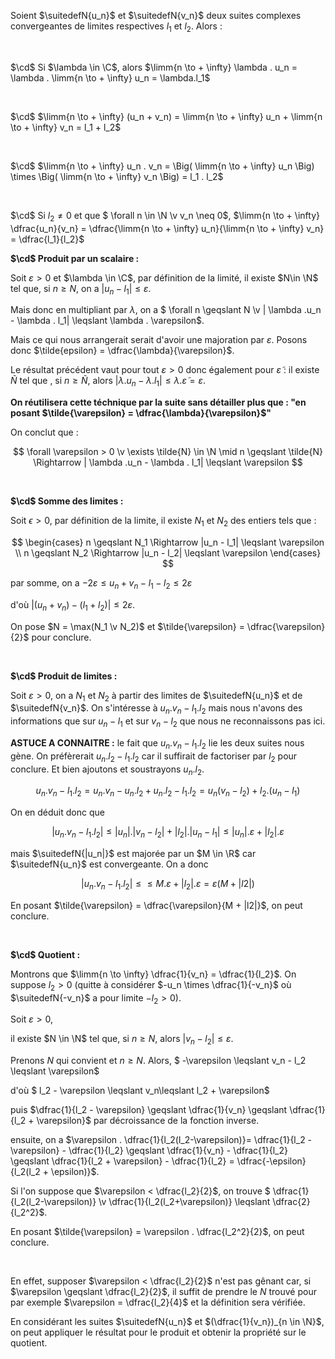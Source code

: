 

<Item type='proposition' titre='opérations et limites'>

Soient $\suitedefN{u_n}$ et $\suitedefN{v_n}$ deux suites complexes convergeantes de limites respectives $l_1$ et $l_2$. Alors :

<br/>

$\cd$ Si $\lambda \in \C$, alors $\limm{n \to + \infty} \lambda . u_n = \lambda . \limm{n \to + \infty} u_n = \lambda.l_1$

<br/>

$\cd$ $\limm{n \to + \infty} (u_n + v_n) = \limm{n \to + \infty} u_n + \limm{n \to + \infty} v_n = l_1 + l_2$

<br/>

$\cd$ $\limm{n \to + \infty} u_n . v_n = \Big( \limm{n \to + \infty} u_n \Big) \times \Big( \limm{n \to + \infty} v_n \Big) = l_1 . l_2$

<br/>

$\cd$ Si $l_2 \neq 0$ et que $ \forall n \in \N \v v_n \neq 0$, $\limm{n \to + \infty} \dfrac{u_n}{v_n} = \dfrac{\limm{n \to + \infty} u_n}{\limm{n \to + \infty} v_n} = \dfrac{l_1}{l_2}$

</Item>

<Hideable type='démonstration' titre=''>

**$\cd$ Produit par un scalaire :** 

Soit $\varepsilon >0$ et  $\lambda \in \C$, par définition de la limité, il existe $N\in \N$ tel que, si $n \geqslant N$, on a $|u_n - l_1| \leqslant \varepsilon$. 

Mais donc en multipliant par $\lambda$, on a $ \forall n \geqslant N \v | \lambda .u_n - \lambda . l_1| \leqslant \lambda . \varepsilon$. 

Mais ce qui nous arrangerait serait d'avoir une majoration par $\varepsilon$. Posons donc $\tilde{epsilon} = \dfrac{\lambda}{\varepsilon}$. 

Le résultat précédent vaut pour tout $\varepsilon >0$ donc également pour $\tilde{\varepsilon}$ : il existe $\tilde{N}$ tel que , si $n \geqslant \tilde{N}$, alors $| \lambda .u_n - \lambda . l_1| \leqslant \lambda . \tilde{\varepsilon} = \varepsilon$. 

**On réutilisera cette téchnique par la suite sans détailler plus que : "en posant $\tilde{\varepsilon} = \dfrac{\lambda}{\varepsilon}$"**

On conclut que : 

$$
\forall \varepsilon > 0 \v \exists \tilde{N} \in \N \mid n \geqslant \tilde{N} \Rightarrow | \lambda .u_n - \lambda . l_1| \leqslant \varepsilon
$$

<br/>


**$\cd$ Somme des limites :** 

Soit $\epsilon >0$, par définition de la limite, il existe $N_1$ et $N_2$ des entiers tels que :

$$
\begin{cases}
    n \geqslant N_1 \Rightarrow |u_n - l_1| \leqslant \varepsilon
    \\
    n \geqslant N_2 \Rightarrow |u_n - l_2| \leqslant \varepsilon
\end{cases}
$$

par somme, on a $- 2\varepsilon \leqslant u_n + v_n - l_1 - l_2 \leqslant 2\varepsilon$ 

d'où $|(u_n + v_n) - (l_1 + l_2)| \leqslant 2 \varepsilon$.

On pose $N = \max(N_1 \v N_2)$ et $\tilde{\varepsilon} = \dfrac{\varepsilon}{2}$ pour conclure.

<br/>


**$\cd$ Produit de limites :** 

Soit $\varepsilon > 0$, on a $N_1$ et $N_2$ à partir des limites de $\suitedefN{u_n}$ et de $\suitedefN{v_n}$. On s'intéresse à $u_n.v_n - l_1.l_2$ mais nous n'avons des informations que sur $u_n - l_1$ et sur $v_n - l_2$ que nous ne reconnaissons pas ici.


__ASTUCE A CONNAITRE :__ le fait que $u_n.v_n - l_1 . l_2$ lie les deux suites nous gène. On préfèrerait $u_n.l_2 - l_1 . l_2$ car il suffirait de factoriser par $l_2$ pour conclure. Et bien ajoutons et soustrayons $u_n.l_2$. 


$$
u_n.v_n - l_1 . l_2 = u_n.v_n - u_n.l_2 + u_n.l_2 - l_1.l_2 = u_n(v_n - l_2) + l_2.(u_n - l_1)
$$ 

On en déduit donc que 

$$
|u_n.v_n - l_1 . l_2 | \leqslant  |u_n|.|v_n - l_2| + |l_2|.|u_n - l_1| \leqslant |u_n|.\varepsilon + |l_2|.\varepsilon
$$ 

mais $\suitedefN{|u_n|}$ est majorée par un $M \in \R$ car $\suitedefN{u_n}$ est convergeante. On a donc 

$$
|u_n.v_n - l_1 . l_2 | \leqslant  \leqslant M.\varepsilon + |l_2|.\varepsilon = \varepsilon (M + |l2|)
$$

En posant $\tilde{\varepsilon} = \dfrac{\varepsilon}{M + |l2|}$, on peut conclure.

<br/>


**$\cd$ Quotient :** 

Montrons que $\limm{n \to \infty} \dfrac{1}{v_n} = \dfrac{1}{l_2}$. On suppose $l_2 > 0$ (quitte à considérer $-u_n \times \dfrac{1}{-v_n}$ où $\suitedefN{-v_n}$ a pour limite $-l_2 > 0$).

 Soit $\varepsilon > 0$, 
 
 il existe $N \in \N$ tel que, si $n \geqslant N$, alors $|v_n - l_2| \leqslant \varepsilon$. 
 
 Prenons $N$ qui convient et $n \geqslant N$. Alors, $ -\varepsilon \leqslant  v_n - l_2 \leqslant \varepsilon$ 
 
 d'où  $ l_2 - \varepsilon \leqslant  v_n\leqslant l_2 + \varepsilon$ 
 
 puis $\dfrac{1}{l_2 - \varepsilon} \geqslant \dfrac{1}{v_n} \geqslant \dfrac{1}{l_2 + \varepsilon}$ par décroissance de la fonction inverse. 
 
 ensuite, on a $\varepsilon . \dfrac{1}{l_2(l_2-\varepsilon)}= \dfrac{1}{l_2 - \varepsilon} - \dfrac{1}{l_2} \geqslant \dfrac{1}{v_n} - \dfrac{1}{l_2} \geqslant \dfrac{1}{l_2 + \varepsilon} - \dfrac{1}{l_2} = \dfrac{-\epsilon}{l_2(l_2 + \epsilon)}$. 

 Si l'on suppose que $\varepsilon < \dfrac{l_2}{2}$, on trouve $ \dfrac{1}{l_2(l_2-\varepsilon)} \v  \dfrac{1}{l_2(l_2+\varepsilon)} \leqslant \dfrac{2}{l_2^2}$. 
 
 En posant $\tilde{\varepsilon} = \varepsilon . \dfrac{l_2^2}{2}$, on peut conclure. 
 
 <br/>
 
 En effet, supposer $\varepsilon < \dfrac{l_2}{2}$ n'est pas gênant car, si $\varepsilon \geqslant \dfrac{l_2}{2}$, il suffit de prendre le $N$ trouvé pour par exemple $\varepsilon = \dfrac{l_2}{4}$ et la définition sera vérifiée.


En considérant les suites $\suitedefN{u_n}$ et $(\dfrac{1}{v_n})_{n \in \N}$, on peut appliquer le résultat pour le produit et obtenir la propriété sur le quotient.

</Hideable>